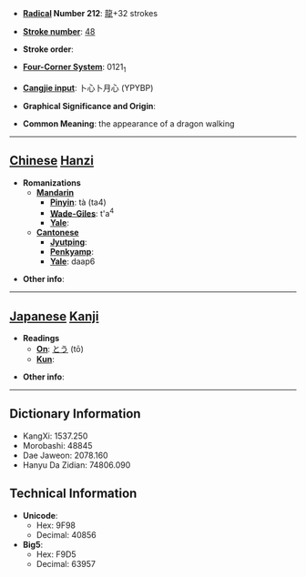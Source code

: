 * '''[[Wiktionary:Chinese radical index| Radical]] Number 212''': [[Wiktionary:Chinese radical index 龍|龍]]+32 strokes

* '''[[Wiktionary:Chinese total strokes index|Stroke number]]''': [[Wiktionary:Chinese total strokes index 48|48]]

* '''Stroke order''': 

* '''[[Wiktionary:Chinese four corner index|Four-Corner System]]''': 0121<sub>1</sub>

* '''[[Wiktionary:Chinese Cangjie index|Cangjie input]]''': 卜心卜月心 (YPYBP)

* '''Graphical Significance and Origin''': 

* '''Common Meaning''': the appearance of a dragon walking

----

== [[Chinese]] [[Hanzi]] ==

* '''Romanizations'''
** '''[[Mandarin]]'''
*** '''[[Pinyin]]''': tà (ta4)
*** '''[[Wade-Giles]]''': t'a<sup>4</sup>
*** '''[[Yale]]''': 
** '''[[Cantonese]]'''
*** '''[[Jyutping]]''':
*** '''[[Penkyamp]]''': 
*** '''[[Yale]]''': daap6

* '''Other info''': 

----

== [[Japanese]] [[Kanji]] ==

* '''Readings'''
** '''[[On]]''': [[とう]] (tō)
** '''[[Kun]]''': 

* '''Other info''':  

----

== Dictionary Information ==

* KangXi: 1537.250
* Morobashi: 48845
* Dae Jaweon: 2078.160
* Hanyu Da Zidian: 74806.090

== Technical Information ==

* '''Unicode''':
** Hex: 9F98
** Decimal: 40856
* '''Big5''':
** Hex: F9D5
** Decimal: 63957
